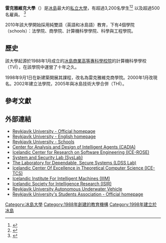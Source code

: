 {{Infobox university
|name =雷克雅維克大學
|native_name =Háskólinn í Reykjavík
|latin_name =
|image =[[File:Háskólinn_í_Reykjavík_logo.svg|250px]]
|motto =
|established =1998年
|type =[[私立大學|私立大學]]
|endowment =
|staff =100
|faculty =320（兼職教師200人）
|president =
|principal =
|rector = Ari Kristinn Jónsson
|chancellor =
|dean =
|head_label =
|head =
|students =3,200 (2012)<ref>[http://www.ruv.is/frett/nyir-utreikningar-gagnast-hr/ Nýir útreikningar gagnast HR]</ref><ref>[http://en.ru.is/the-university/ Reykjavik University - Iceland]</ref>
|undergrad =
|postgrad =
|doctoral =
|city =[[雷克雅維克|雷克雅維克]]
|state =
|country =[[冰島|冰島]]
|campus = [[都市|都市]]
|free_label =
|free =
|colors = {{Color box|#D71921}} {{Color box|#FFFFFF}} 紅和白
|mascot = 
|nickname =
|affiliations =
|logo =
}}
'''雷克雅維克大學'''（{{lang-is|Háskólinn í Reykjavík}}）是[[冰島|冰島]]最大的[[私立大學|私立大學]]，有超過3,200名學生<ref>{{Cite web |url=http://www.ruv.is/frett/nyir-utreikningar-gagnast-hr/ |title=Nýir útreikningar gagnast HR |access-date=2013-10-16 |archive-date=2016-03-14 |archive-url=https://web.archive.org/web/20160314030104/http://www.ruv.is/frett/nyir-utreikningar-gagnast-hr |dead-url=no }}</ref><ref>{{Cite web |url=http://en.ru.is/the-university/ |title=Reykjavik University - Iceland |access-date=2013-10-16 |archive-date=2016-05-05 |archive-url=https://web.archive.org/web/20160505000835/http://en.ru.is/the-university |dead-url=no }}</ref> 以及超過500名雇員。 <ref>{{Cite web |url=http://en.ru.is/the-university |title=Reykjavík University - Schools |access-date=2013-10-16 |archive-date=2021-04-23 |archive-url=https://web.archive.org/web/20210423115647/https://en.ru.is/the-university/ |dead-url=no }}</ref>

2010年該大學開始採用純雙語（英語和冰島語）教育，下有4個學院（schools）：法學院、商學院、計算機科學學院、科學與工程學院。

==歷史==

該大學起源於1988年1月成立的[[冰島商業高等專科學校|冰島商業高等專科學校院]]的計算機科學學校（TVÍ），在該學院中運營了十年之久。

1998年9月1日在新建築開展其課程，改名為雷克雅維克商學院。2000年1月改現名。2002年建立法學院，2005年與冰島技術大學合併（THÍ）。

==參考文獻==
{{Reflist}}

==外部連結==
*[http://www.ru.is Reykjavík University - Official homepage] {{Wayback|url=http://www.ru.is/ |date=20160505045826 }}
*[http://en.ru.is Reykjavík University - English homepage] {{Wayback|url=http://en.ru.is/ |date=20210505202334 }}
*[http://en.ru.is/the-university Reykjavík University - Schools] {{Wayback|url=http://en.ru.is/the-university |date=20210423115647 }}
*[http://cadia.ru.is Center for Analysis and Design of Intelligent Agents (CADIA)] {{Wayback|url=http://cadia.ru.is/ |date=20150717031451 }}
*[https://web.archive.org/web/20131016222835/http://en.ru.is/icerose Icelandic Center for Research on Software Engineering (ICE-ROSE)]
*[http://syslab.ru.is System and Security Lab (SysLab)] {{Wayback|url=http://syslab.ru.is/ |date=20200201060134 }}
*[https://web.archive.org/web/20110827091927/http://ldss.ru.is/ The Laboratory for Dependable, Secure Systems (LDSS Lab)]
*[http://www.icetcs.ru.is/ Icelandic Center Of Excellence in Theoretical Computer Science (ICE-TCS)] {{Wayback|url=http://www.icetcs.ru.is/ |date=20160505161925 }}
*[http://www.iiim.is/ Icelandic Institute For Intelligent Machines (IIIM)] {{Wayback|url=http://www.iiim.is/ |date=20210425100354 }}
*[https://web.archive.org/web/20090417230553/http://isir.is/ Icelandic Society for Intelligence Research (ISIR)]
*[http://auv.ru.is/ Reykjavik University Autonomous Underwater Vehicle] {{Wayback|url=http://auv.ru.is/ |date=20120703134533 }}
*[https://web.archive.org/web/20151022112852/http://www.studentafelag.is/ Reykjavik University's Students Association - Official homepage]

{{Coord|64|07|25|N|21|55|37|W|display=title}}

{{冰島小作品}}
{{冰島的大學}}

{{DEFAULTSORT:Reykjavik University}}
[[Category:冰島大學|Category:冰島大學]]
[[Category:1988年創建的教育機構|Category:1988年創建的教育機構]]
[[Category:1998年建立於冰島|Category:1998年建立於冰島]]